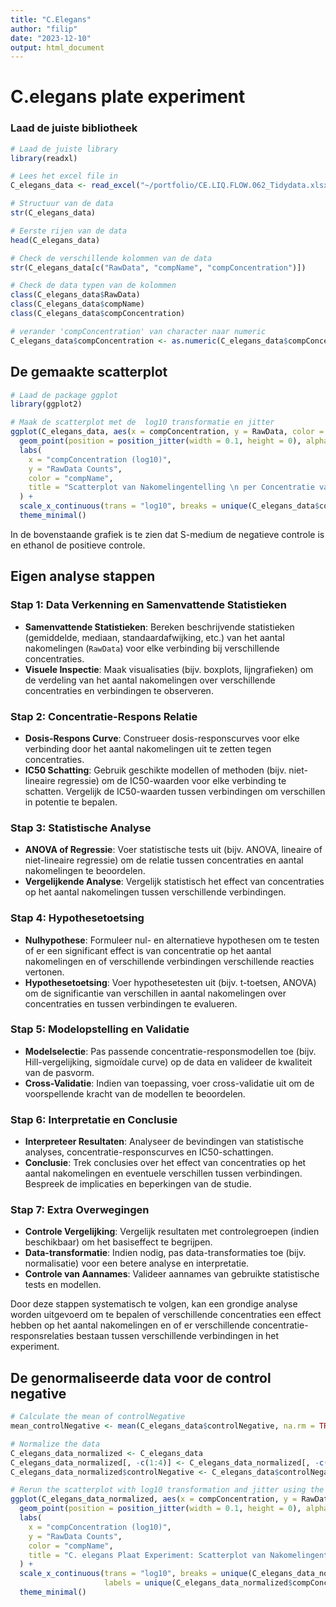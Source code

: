 ```yaml
---
title: "C.Elegans"
author: "filip"
date: "2023-12-10"
output: html_document
---
```


# C.elegans plate experiment


### Laad de juiste bibliotheek
```R
# Laad de juiste library
library(readxl)

```

```R
# Lees het excel file in
C_elegans_data <- read_excel("~/portfolio/CE.LIQ.FLOW.062_Tidydata.xlsx")

# Structuur van de data
str(C_elegans_data)

# Eerste rijen van de data 
head(C_elegans_data)

```

```R
# Check de verschillende kolommen van de data
str(C_elegans_data[c("RawData", "compName", "compConcentration")])

# Check de data typen van de kolommen
class(C_elegans_data$RawData)
class(C_elegans_data$compName)
class(C_elegans_data$compConcentration)

# verander 'compConcentration' van character naar numeric
C_elegans_data$compConcentration <- as.numeric(C_elegans_data$compConcentration)

```
## De gemaakte scatterplot
```R

# Laad de package ggplot
library(ggplot2)

# Maak de scatterplot met de  log10 transformatie en jitter
ggplot(C_elegans_data, aes(x = compConcentration, y = RawData, color = compName, shape = expType)) +
  geom_point(position = position_jitter(width = 0.1, height = 0), alpha = 0.6) +
  labs(
    x = "compConcentration (log10)",
    y = "RawData Counts",
    color = "compName",
    title = "Scatterplot van Nakomelingentelling \n per Concentratie van Verbinding"
  ) +
  scale_x_continuous(trans = "log10", breaks = unique(C_elegans_data$compConcentration), labels = unique(C_elegans_data$compConcentration)) +
  theme_minimal()


```
In de bovenstaande grafiek is te zien dat S-medium de negatieve controle is en ethanol de positieve controle.

## Eigen analyse stappen

### Stap 1: Data Verkenning en Samenvattende Statistieken
- **Samenvattende Statistieken**: Bereken beschrijvende statistieken (gemiddelde, mediaan, standaardafwijking, etc.) van het aantal nakomelingen (`RawData`) voor elke verbinding bij verschillende concentraties.
- **Visuele Inspectie**: Maak visualisaties (bijv. boxplots, lijngrafieken) om de verdeling van het aantal nakomelingen over verschillende concentraties en verbindingen te observeren.

### Stap 2: Concentratie-Respons Relatie
- **Dosis-Respons Curve**: Construeer dosis-responscurves voor elke verbinding door het aantal nakomelingen uit te zetten tegen concentraties.
- **IC50 Schatting**: Gebruik geschikte modellen of methoden (bijv. niet-lineaire regressie) om de IC50-waarden voor elke verbinding te schatten. Vergelijk de IC50-waarden tussen verbindingen om verschillen in potentie te bepalen.

### Stap 3: Statistische Analyse
- **ANOVA of Regressie**: Voer statistische tests uit (bijv. ANOVA, lineaire of niet-lineaire regressie) om de relatie tussen concentraties en aantal nakomelingen te beoordelen.
- **Vergelijkende Analyse**: Vergelijk statistisch het effect van concentraties op het aantal nakomelingen tussen verschillende verbindingen.

### Stap 4: Hypothesetoetsing
- **Nulhypothese**: Formuleer nul- en alternatieve hypothesen om te testen of er een significant effect is van concentratie op het aantal nakomelingen en of verschillende verbindingen verschillende reacties vertonen.
- **Hypothesetoetsing**: Voer hypothesetesten uit (bijv. t-toetsen, ANOVA) om de significantie van verschillen in aantal nakomelingen over concentraties en tussen verbindingen te evalueren.

### Stap 5: Modelopstelling en Validatie
- **Modelselectie**: Pas passende concentratie-responsmodellen toe (bijv. Hill-vergelijking, sigmoïdale curve) op de data en valideer de kwaliteit van de pasvorm.
- **Cross-Validatie**: Indien van toepassing, voer cross-validatie uit om de voorspellende kracht van de modellen te beoordelen.

### Stap 6: Interpretatie en Conclusie
- **Interpreteer Resultaten**: Analyseer de bevindingen van statistische analyses, concentratie-responscurves en IC50-schattingen.
- **Conclusie**: Trek conclusies over het effect van concentraties op het aantal nakomelingen en eventuele verschillen tussen verbindingen. Bespreek de implicaties en beperkingen van de studie.

### Stap 7: Extra Overwegingen
- **Controle Vergelijking**: Vergelijk resultaten met controlegroepen (indien beschikbaar) om het basiseffect te begrijpen.
- **Data-transformatie**: Indien nodig, pas data-transformaties toe (bijv. normalisatie) voor een betere analyse en interpretatie.
- **Controle van Aannames**: Valideer aannames van gebruikte statistische tests en modellen.

Door deze stappen systematisch te volgen, kan een grondige analyse worden uitgevoerd om te bepalen of verschillende concentraties een effect hebben op het aantal nakomelingen en of er verschillende concentratie-responsrelaties bestaan tussen verschillende verbindingen in het experiment.

## De genormaliseerde data voor de control negative
```r


# Calculate the mean of controlNegative
mean_controlNegative <- mean(C_elegans_data$controlNegative, na.rm = TRUE)

# Normalize the data
C_elegans_data_normalized <- C_elegans_data
C_elegans_data_normalized[, -c(1:4)] <- C_elegans_data_normalized[, -c(1:4)] / mean_controlNegative
C_elegans_data_normalized$controlNegative <- C_elegans_data$controlNegative / mean_controlNegative

# Rerun the scatterplot with log10 transformation and jitter using the normalized data
ggplot(C_elegans_data_normalized, aes(x = compConcentration, y = RawData, color = compName, shape = expType)) +
  geom_point(position = position_jitter(width = 0.1, height = 0), alpha = 0.6) +
  labs(
    x = "compConcentration (log10)",
    y = "RawData Counts",
    color = "compName",
    title = "C. elegans Plaat Experiment: Scatterplot van Nakomelingentelling per Concentratie van Verbinding (Genormaliseerde Data)"
  ) +
  scale_x_continuous(trans = "log10", breaks = unique(C_elegans_data_normalized$compConcentration), 
                     labels = unique(C_elegans_data_normalized$compConcentration)) +
  theme_minimal()

```
